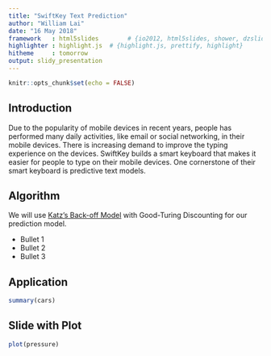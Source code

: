 ```yaml
---
title: "SwiftKey Text Prediction"
author: "William Lai"
date: "16 May 2018"
framework   : html5slides        # {io2012, html5slides, shower, dzslides, ...}
highlighter : highlight.js  # {highlight.js, prettify, highlight}
hitheme     : tomorrow     
output: slidy_presentation
---
```


```r
knitr::opts_chunk$set(echo = FALSE)
```

## Introduction

Due to the popularity of mobile devices in recent years, people has performed many daily activities, like email or social networking, in their mobile devices. There is increasing demand to improve the typing experience on the devices. SwiftKey builds a smart keyboard that makes it easier for people to type on their mobile devices. One cornerstone of their smart keyboard is predictive text models. 

## Algorithm

We will use [Katz's Back-off Model](https://en.wikipedia.org/wiki/Katz%27s_back-off_model) with Good-Turing Discounting for our prediction model. 

- Bullet 1
- Bullet 2
- Bullet 3

## Application

```r
summary(cars)
```

## Slide with Plot

```r
plot(pressure)
```

